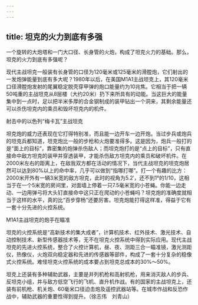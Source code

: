 ```yaml
---
---
---
```

title: 坦克的火力到底有多强
---




一个旋转的大炮塔和一门大口径、长身管的火炮，构成了坦克火力的基础。那么，坦克的火力到底有多强呢？

现代主战坦克一般装有长身管的口径为120毫米或125毫米的滑膛炮，它们射出的一发炮弹能量到底有多大呢？1980年以后，在美国M1A1主战坦克上，其120毫米口径滑膛炮发射的尾翼稳定脱壳穿甲弹的炮口能量约为10兆焦。它相当于把一辆50吨重的主战坦克从8层楼（大约20米）扔下来所具有的动能。当这巨大的能量集中到一点时，足以把半米多厚的合金钢制成的装甲钻出一个洞来，其剩余能量还可以杀伤坦克内的乘员和毁坏坦克内的机件。

射击中的以色列“梅卡瓦”主战坦克



坦克炮的威力还表现在它打得特别准，而且能一边开车一边开炮。当过步兵或炮兵的坦克兵都知道，坦克炮比一般的步枪和火炮要准得多。这是因为，炮兵一般打的是“面上的目标”，靠密集的炮弹杀伤敌人；而坦克炮打的是“点上的目标”，只有直接命中敌方坦克的装甲并穿透装甲，才能杀伤敌方坦克内的乘员和破坏机件。在2000米左右的距离上，在敌我双方都在活动的情况下，当代主战坦克的坦克炮居然可以达到80%以上的命中率，几乎可以做到“指哪打哪”。打一个有趣的比方：2000米开外有一辆3米宽的敌方坦克，此时的视角为5.2′，还不到1°的1/10，这相当于在一个5米宽的房间里，对面墙上停着一只7.5毫米宽的小苍蝇。你能一边走动、一边用弹弓将大头钉直接命中这只正在爬动的小苍蝇吗？坦克炮的准确度就相当于这样的水平，真的比“百步穿杨”还要厉害。坦克炮能打得这样准，得益于它有一套十分先进的火控系统。

M1A1主战坦克的炮手在瞄准



坦克的火控系统是“高新技术的集大成者”，计算机技术、红外技术、激光技术、自动控制技术、新型传感器技术等，无不在坦克火控系统中得到实际应用。现代主战坦克的先进火控系统，整合了火控计算机，昼、夜、测距三合一瞄准镜，激光测距仪，热像仪，火炮双向稳定器和先进的传感器等部件，构成了一套十分复杂的稳像式火控系统。难怪坦克火控系统的成本要占到坦克总成本的30%～50%。

坦克上还装有多种辅助武器，主要是并列机枪和高射机枪，用来消灭敌人的步兵、反坦克小组，并与敌方低空飞行的飞机、直升机作战。有的国家的主战坦克上，还装有前机枪、机关炮、60毫米口径迫击炮及遥控武器站等。在城市作战和反恐作战中，辅助武器的重要性得到提升。（徐志伟　刘青山）